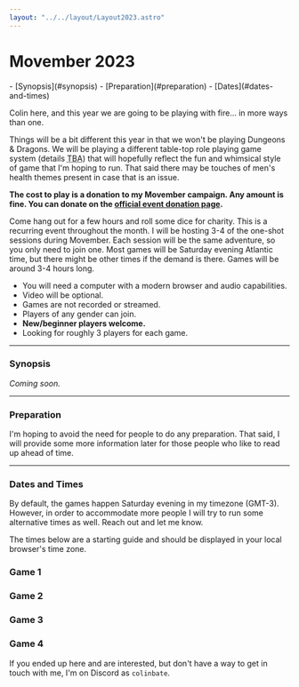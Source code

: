 ```yaml
---
layout: "../../layout/Layout2023.astro"
---
```


# Movember 2023

<nav>
- [Synopsis](#synopsis)
- [Preparation](#preparation)
- [Dates](#dates-and-times)
</nav>

Colin here, and this year we are going to be playing with fire... in more ways than one.

Things will be a bit different this year in that we won't be playing Dungeons & Dragons. We will be playing a different table-top role playing game system (details <abbr title="To be announced">TBA</abbr>) that will hopefully reflect the fun and whimsical style of game that I'm hoping to run. That said there may be touches of men's health themes present in case that is an issue.

**The cost to play is a donation to my Movember campaign. Any amount is fine. You can donate on the [official event donation page](/donate).**

Come hang out for a few hours and roll some dice for charity. This is a recurring event throughout the month. I will be hosting 3-4 of the one-shot sessions during Movember. Each session will be the same adventure, so you only need to join one. Most games will be Saturday evening Atlantic time, but there might be other times if the demand is there. Games will be around 3-4 hours long.

- You will need a computer with a modern browser and audio capabilities.
- Video will be optional.
- Games are not recorded or streamed.
- Players of any gender can join.
- **New/beginner players welcome.**
- Looking for roughly 3 players for each game.

---

### Synopsis

*Coming soon.*

---

### Preparation

I'm hoping to avoid the need for people to do any preparation. That said, I will provide some more information later for those people who like to read up ahead of time.

---

### Dates and Times

By default, the games happen Saturday evening in my timezone (GMT-3). However, in order to accommodate more people I will try to run some alternative times as well. Reach out and let me know.

The times below are a starting guide and should be displayed in your local browser's time zone.

<Game>

### Game 1

<LocalDate date="2023-11-04T23:00:00Z" />

<Spots remaining={1} />

</Game>

<Game alt>

### Game 2

<LocalDate date="2023-11-12T00:00:00Z" />

<Spots remaining={0} />

</Game>

<Game>

### Game 3

<LocalDate date="2023-11-19T00:00:00Z" />

<Spots remaining={3} />

</Game>

<Game alt>

### Game 4

<LocalDate date="2023-11-26T00:00:00Z" />

<Spots remaining={3} />

</Game>

If you ended up here and are interested, but don't have a way to get in touch with me, I'm on Discord as `colinbate`.
